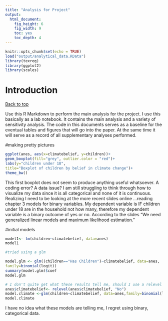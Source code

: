 ```yaml
---
title: "Analysis for Project"
output: 
  html_document: 
    fig_height: 6
    fig_width: 9
    toc: yes
    toc_depth: 4
---
```


```r
knitr::opts_chunk$set(echo = TRUE)
load("output/analytical_data.RData")
library(texreg)
library(ggplot2)
library(scales)
```

# Introduction
<a href="#top">Back to top</a>

Use this R Markdown to perform the main analysis for the project. I use this basically as a lab notebook. It contains the main analysis and a variety of sensitivity analysis. The code in this documents serves as a baseline for the eventual tables and figures that will go into the paper. At the same time it will serve as a record of all supplementary analyses performed. 

#making pretty pictures

```r
ggplot(anes, aes(x=climatebelief, y=children))+
geom_boxplot(fill="grey", outlier.color = "red")+
labs(y="children under 18",
title="Boxplot of children by belief in climate change")+
theme_bw()


```

This first boxplot does not seem to produce anything useful whatsoever. A coding error? A data issue? I am still struggling to think through how to visualize my data since it is all categorical and none of it is continuous. 
Realizing I need to be looking at the more recent slides online ...reading chapter 3 models for binary variables. My dependent variable is IF children under 18 are in the household not how many, therefore my dependent variable is a binary outcome of yes or no. According to the slides "We need generalized linear models and maximum likelihood estimation."

#initial models

```r
model1<- lm(children~climatebelief, data=anes)
model1

#tried using a glm 

model.glm <- glm((children=="Has Children")~climatebelief, data=anes,
family=binomial(logit))
summary(model.glm)$coef
model.glm

# I don't quite get what these results tell me, should I use a relevel command to look at climatechangeNO belief versus yes? 
anes$climatebelief<- relevel(anes$climatebelief, "No")
model.climate <-glm(children~climatebelief, data=anes,family=binomial(logit))
model.climate
```
I have no idea what these models are telling me, I regret using binary, categorical data. 

